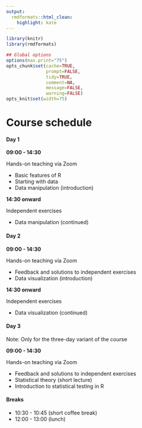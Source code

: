 ```yaml
---
output:
  rmdformats::html_clean:
    highlight: kate
---
```



```r
library(knitr)
library(rmdformats)

## Global options
options(max.print="75")
opts_chunk$set(cache=TRUE,
               prompt=FALSE,
               tidy=TRUE,
               comment=NA,
               message=FALSE,
               warning=FALSE)
opts_knit$set(width=75)
```

# Course schedule

#### **Day 1**

**09:00 - 14:30**

Hands-on teaching via Zoom

- Basic features of R 
- Starting with data  
- Data manipulation (introduction) 

**14:30 onward**

Independent exercises 

- Data manipulation (continued)

#### **Day 2**

**09:00 - 14:30**

Hands-on teaching via Zoom

- Feedback and solutions to independent exercises 
- Data visualization (introduction) 

**14:30 onward**

Independent exercises

- Data visualization (continued)

#### **Day 3**

Note: Only for the three-day variant of the course

**09:00 - 14:30**

Hands-on teaching via Zoom

- Feedback and solutions to independent exercises
- Statistical theory (short lecture)
- Introduction to statistical testing in R

#### **Breaks**

- 10:30 - 10:45 (short coffee break)
- 12:00 - 13:00 (lunch)

